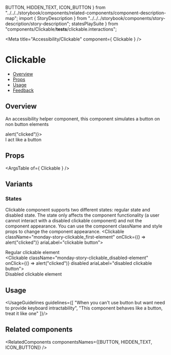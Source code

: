   BUTTON,
  HIDDEN_TEXT,
  ICON_BUTTON
} from "../../../storybook/components/related-components/component-description-map"; import {
    StoryDescription
} from "../../../storybook/components/story-description/story-description";
    statesPlaySuite
} from "components/Clickable/__tests__/clickable.interactions";

<Meta
  title="Accessibility/Clickable"
  component={ Clickable }
/>

# Clickable
- [Overview](#overview)
- [Props](#props)
- [Usage](#usage)
- [Feedback](#feedback)

## Overview
An accessibility helper component, this component simulates a button on non button elements

<Canvas>
  <Story name="Overview">
    <Clickable className="monday-story-clickable_first-element" onClick={() => alert("clicked")}>
        <div>I act like a button</div>
     </Clickable>
  </Story>
</Canvas>

## Props
<ArgsTable of={ Clickable } />

## Variants
### States
Clickable component supports two different states: regular state and disabled state.
The state only affects the component functionality (a user cannot interact with a disabled clickable component) and not the component appearance.
You can use the component className and style props to change the component appearance.
<Canvas>
    <Story name="States" play={statesPlaySuite}>
        <Flex gap={Flex.gaps.MEDIUM}>
            <Clickable className="monday-story-clickable_first-element" onClick={() => alert("clicked")} ariaLabel="clickable button">
                <div>Regular clickable element</div>
            </Clickable>
            <Clickable className="monday-story-clickable_disabled-element" onClick={() => alert("clicked")} disabled ariaLabel="disabled clickable button">
                <div>Disabled clickable element</div>
            </Clickable>
        </Flex>
    </Story>
</Canvas>

## Usage
<UsageGuidelines guidelines={[
  "When you can't use button but want need to provide keyboard intractability",
  "This component behaves like a button, treat it like one"
]}/>

## Related components
<RelatedComponents componentsNames={[BUTTON, HIDDEN_TEXT, ICON_BUTTON]} />